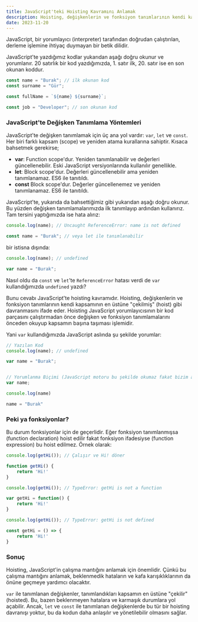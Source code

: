 ```yaml
---
title: JavaScript'teki Hoisting Kavramını Anlamak
description: Hoisting, değişkenlerin ve fonksiyon tanımlarının kendi kapsamının en üstüne "çekilmiş" (hoist) gibi davranmasını ifade eder.
date: 2023-11-20
---
```


JavaScript, bir yorumlayıcı (interpreter) tarafından doğrudan çalıştırılan, derleme işlemine ihtiyaç duymayan bir betik dilidir.

JavaScript'te yazdığımız kodlar yukarıdan aşağı doğru okunur ve yorumlanır. 20 satırlık bir kod yazdığımızda, 1. satır ilk, 20. satır ise en son okunan koddur.

```javascript
const name = "Burak"; // ilk okunan kod
const surname = "Gür";

const fullName = `${name} ${surname}`;

const job = "Developer"; // son okunan kod
```

### JavaScript'te Değişken Tanımlama Yöntemleri

JavaScript'te değişken tanımlamak için üç ana yol vardır: `var`, `let` ve `const`. Her biri farklı kapsam (scope) ve yeniden atama kurallarına sahiptir. Kısaca bahsetmek gerekirse;

- **var**: Function scope'dur. Yeniden tanımlanabilir ve değerleri güncellenebilir. Eski JavaScript versiyonlarında kullanılır genellikle.
- **let**: Block scope'dur. Değerleri güncellenebilir ama yeniden tanımlanamaz. ES6 ile tanıtıldı.
- **const** Block scope'dur. Değerler güncellenemez ve yeniden tanımlanamaz. ES6 ile tanıtıldı.

JavaScript'te, yukarıda da bahsettiğimiz gibi yukarıdan aşağı doğru okunur. Bu yüzden değişken tanımlamalarımızda ilk tanımlayıp ardından kullanırız. Tam tersini yaptığımızda ise hata alırız:

```javascript
console.log(name); // Uncaught ReferenceError: name is not defined

const name = "Burak"; // veya let ile tanımlanabilir
```

bir istisna dışında:

```javascript
console.log(name); // undefined

var name = "Burak";
```

Nasıl oldu da `const` ve `let`'te `ReferenceError` hatası verdi de `var` kullandığımızda `undefined` yazdı?

Bunu cevabı JavaScript'te hoisting kavramıdır. Hoisting, değişkenlerin ve fonksiyon tanımlarının kendi kapsamının en üstüne "çekilmiş" (hoist) gibi davranmasını ifade eder. Hoisting JavaScript yorumlayıcısının bir kod parçasını çalıştırmadan önce değişken ve fonksiyon tanımlamalarını önceden okuyup kapsamın başına taşıması işlemidir.

Yani `var` kullandığımızda JavaScript aslında şu şekilde yorumlar:

```javascript
// Yazılan Kod
console.log(name); // undefined

var name = "Burak";


// Yorumlanma Biçimi (JavaScript motoru bu şekilde okumaz fakat bizim anlamamız için böyle yorumlayabiliriz)
var name;

console.log(name)

name = "Burak"
```

### Peki ya fonksiyonlar?

Bu durum fonksiyonlar için de geçerlidir. Eğer fonksiyon tanımlanmışsa (function declaration) hoist edilir fakat fonksiyon ifadesiyse (function expression) bu hoist edilmez. Örnek olarak:

```javascript
console.log(getHi()); // Çalışır ve Hi! döner

function getHi() {
	return 'Hi!'
}
```

```javascript
console.log(getHi()); // TypeError: getHi is not a function

var getHi = function() {
	return 'Hi!'
}
```

```javascript
console.log(getHi()); // TypeError: getHi is not defined

const getHi = () => {
	return 'Hi!'
}
```

### Sonuç

Hoisting, JavaScript'in çalışma mantığını anlamak için önemlidir. Çünkü bu çalışma mantığını anlamak, beklenmedik hataların ve kafa karışıklıklarının da önüne geçmeye yardımcı olacaktır.

`var` ile tanımlanan değişkenler, tanımlandıkları kapsamın en üstüne "çekilir" (hoisted). Bu, bazen beklenmeyen hatalara ve karmaşık durumlara yol açabilir. Ancak, `let` ve `const` ile tanımlanan değişkenlerde bu tür bir hoisting davranışı yoktur, bu da kodun daha anlaşılır ve yönetilebilir olmasını sağlar.
